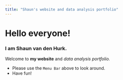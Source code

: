 ```yaml
---
title: "Shaun's website and data analysis portfolio"
---
```



# Hello everyone!

### I am Shaun van den Hurk.

Welcome to **my website** and _data analysis portfolio._ 


* Please use the `Menu Bar` above to look around.
* Have fun!


